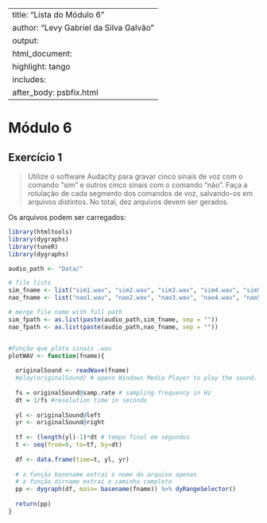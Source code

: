 
---
title: "Lista do Módulo 6"
author: "Levy Gabriel da Silva Galvão"
output: 
  html_document:
    highlight: tango
    includes:
      after_body: psbfix.html
---

# Módulo 6
## Exercício 1
> Utilize o software Audacity para gravar cinco sinais de voz com o comando “sim” e outros cinco sinais com o comando “não”. Faça a rotulação de cada segmento dos comandos de voz, salvando-os em arquivos distintos. No total, dez arquivos devem ser gerados.

Os arquivos podem ser carregados:

```r
library(htmltools)
library(dygraphs)
library(tuneR)
library(dygraphs)

audio_path <- "Data/"

# file lists
sim_fname <- list("sim1.wav", "sim2.wav", "sim3.wav", "sim4.wav", "sim5.wav")
nao_fname <- list("nao1.wav", "nao2.wav", "nao3.wav", "nao4.wav", "nao5.wav")

# merge file name with full path
sim_fpath <- as.list(paste(audio_path,sim_fname, sep = ""))
nao_fpath <- as.list(paste(audio_path,nao_fname, sep = ""))


#Função que plota sinais .wav
plotWAV <- function(fname){
  
  originalSound <- readWave(fname)
  #play(originalSound) # opens Windows Media Player to play the sound. Beware that the window does not automatically close when the audio file is finished playing. You need to close the window before you can continue in R.
  
  fs = originalSound@samp.rate # sampling frequency in Hz
  dt = 1/fs #resolution time in seconds
  
  yl <- originalSound@left
  yr <- originalSound@right
  
  tf <- (length(yl)-1)*dt # tempo final em segundos
  t <- seq(from=0, to=tf, by=dt)
  
  df <- data.frame(time=t, yl, yr)
  
  # a função basename extrai o nome do arquivo apenas
  # a função dirname extrai o caminho completo
  pp <- dygraph(df, main= basename(fname)) %>% dyRangeSelector()
  
  return(pp)
}
```

